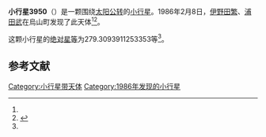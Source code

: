{{Infobox planet
| bgcolour = #FFFFC0
| name = 3950 Yoshida
| symbol = 
| image = 
| caption = 
| discovery = yes
| discovery_ref = 
| discoverer = [[伊野田繁|伊野田繁]]、[[浦田武|浦田武]]
| discovery_site = [[烏山町|烏山町]] 
| discovered = 1986年2月8日
| designations = yes
| mp_name = 
| named_after = 
| alt_names = 1986 CH/ 1976 FF / 1984 WN2 / 1986 AV2
| mp_category = [[主带小行星|主带小行星]]
| orbit_ref = <ref name="a">[http://ssd.jpl.nasa.gov/sbdb.cgi?sstr=3950 3950 Yoshida] {{Wayback|url=http://ssd.jpl.nasa.gov/sbdb.cgi?sstr=3950 |date=20210717065145 }}，小行星數據庫瀏覽器（JPL Small-Body Database Browser）－[[美国国家航空航天局|美国国家航空航天局]]喷气推进实验室</ref>
| epoch = 2456400.5 (2013年4月18日更新)
| aphelion = {{convert|3.153448022764203|AU|km|3|abbr=on|lk=out}}
| perihelion = {{convert|2.835342565664684|AU|km|3|abbr=on}}
| semimajor = {{convert|2.994395294214444|AU|km|3|abbr=on}}
| eccentricity = 0.053116811
| period = 1892.614331 [[日|日]]<br />5.18[[儒略年|儒略年]]
| avg_speed = 
| inclination = 8.926700541353064
| asc_node = 268.9558899088883
| mean_anomaly = 
| arg_peri = 279.3093911253353
| satellites = 
| physical_characteristics = yes
| dimensions = 
| mass = 
| density = 
| surface_grav = 
| escape_velocity = 
| sidereal_day = 
| axial_tilt = 
| pole_ecliptic_lat = 
| pole_ecliptic_lon = 
| albedo = 
| temperatures= 
| temp_name1 = 
| mean_temp_1 = 
| max_temp_1 = 
| temp_name2 = 
| max_temp_2 = 
| spectral_type = 
| abs_magnitude = 279.3093911253353
}}

'''小行星3950'''（{{lang-en|3950 Yoshida}}）是一颗围绕[[太阳|太阳]][[公转|公转]]的[[小行星|小行星]]。1986年2月8日，[[伊野田繁|伊野田繁]]、[[浦田武|浦田武]]在烏山町发现了此天体<ref name="a" /><ref>{{cite news|title=小行星列表|url=http://cfa-www.harvard.edu/iau/lists/NumberedMPs.txt|accessdate=2013-07-08|newspaper=哈佛大学|archive-date=2008-05-17|archive-url=https://web.archive.org/web/20080517010638/http://cfa-www.harvard.edu/iau/lists/NumberedMPs.txt|dead-url=no}}</ref>。

这颗小行星的[[绝对星等|绝对星等]]为279.3093911253353等<ref name="a" />。

==参考文献==
{{reflist}}
{{Minor Planet Number|[[小行星3949|小行星3949]]|[[小行星3951|小行星3951]]}}

{{小天体}}

[[Category:小行星带天体|Category:小行星带天体]]
[[Category:1986年发现的小行星|Category:1986年发现的小行星]]

{{asteroid-stub}}